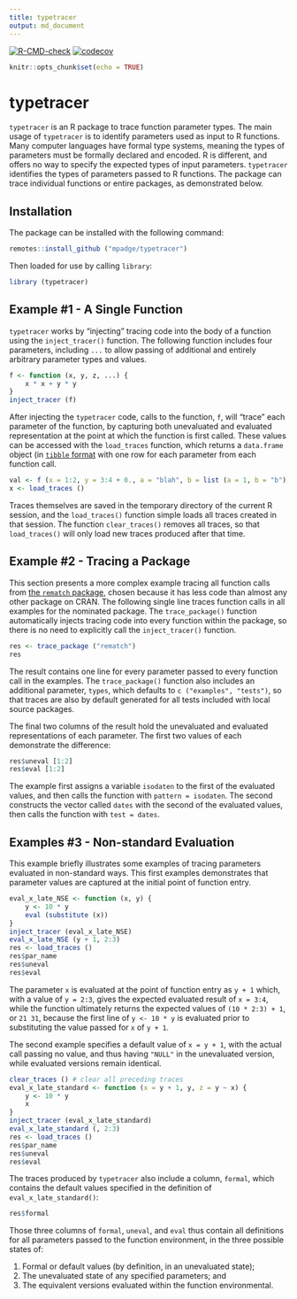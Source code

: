 ```yaml
---
title: typetracer
output: md_document
---
```


<!-- badges: start -->
[![R-CMD-check](https://github.com/mpadge/typetracer/workflows/R-CMD-check/badge.svg)](https://github.com/mpadge/typetracer/actions)
[![codecov](https://codecov.io/gh/mpadge/typetracer/branch/main/graph/badge.svg)](https://codecov.io/gh/mpadge/typetracer)
<!-- badges: end -->

```r
knitr::opts_chunk$set(echo = TRUE)
```

# typetracer

`typetracer` is an R package to trace function parameter types. The main usage
of `typetracer` is to identify parameters used as input to R functions. Many
computer languages have formal type systems, meaning the types of parameters
must be formally declared and encoded. R is different, and offers no way to
specify the expected types of input parameters. `typetracer` identifies the
types of parameters passed to R functions. The package can trace individual
functions or entire packages, as demonstrated below.


## Installation

The package can be installed with the following command:

```r
remotes::install_github ("mpadge/typetracer")
```

Then loaded for use by calling `library`:

```r
library (typetracer)
```


## Example #1 - A Single Function

`typetracer` works by "injecting" tracing code into the body of a function
using the `inject_tracer()` function. The following function includes four
parameters, including `...` to allow passing of additional and entirely
arbitrary parameter types and values.

```r
f <- function (x, y, z, ...) {
    x * x + y * y
}
inject_tracer (f)
```

After injecting the `typetracer` code, calls to the function, `f`, will "trace"
each parameter of the function, by capturing both unevaluated and evaluated
representation at the point at which the function is first called. These values
can be accessed with the `load_traces` function, which returns a `data.frame`
object (in [`tibble` format](https://tibble.tidyverse.org) with one row for
each parameter from each function call.

```r
val <- f (x = 1:2, y = 3:4 + 0., a = "blah", b = list (a = 1, b = "b"))
x <- load_traces ()
```

Traces themselves are saved in the temporary directory of the current R
session, and the `load_traces()` function simple loads all traces created in
that session. The function `clear_traces()` removes all traces, so that
`load_traces()` will only load new traces produced after that time.

## Example #2 - Tracing a Package

This section presents a more complex example tracing all function calls from
[the `rematch` package](https://github.com/MangoTheCat/rematch), chosen because
it has less code than almost any other package on CRAN. The following single
line traces function calls in all examples for the nominated package. The
`trace_package()` function automatically injects tracing code into every
function within the package, so there is no need to explicitly call the
`inject_tracer()` function.

```r
res <- trace_package ("rematch")
res
```

The result contains one line for every parameter passed to every function call
in the examples. The `trace_package()` function also includes an additional
parameter, `types`, which defaults to `c ("examples", "tests")`, so that traces
are also by default generated for all tests included with local source
packages.

The final two columns of the result hold the unevaluated and evaluated
representations of each parameter. The first two values of each demonstrate the
difference:

```r
res$uneval [1:2]
res$eval [1:2]
```

The example first assigns a variable `isodaten` to the first of the evaluated
values, and then calls the function with `pattern = isodaten`. The second
constructs the vector called `dates` with the second of the evaluated values,
then calls the function with `test = dates`.

## Examples #3 - Non-standard Evaluation

This example briefly illustrates some examples of tracing parameters evaluated
in non-standard ways. This first examples demonstrates that parameter values
are captured at the initial point of function entry.

```r
eval_x_late_NSE <- function (x, y) {
    y <- 10 * y
    eval (substitute (x))
}
inject_tracer (eval_x_late_NSE)
eval_x_late_NSE (y + 1, 2:3)
res <- load_traces ()
res$par_name
res$uneval
res$eval
```

The parameter `x` is evaluated at the point of function entry as `y + 1` which,
with a value of `y = 2:3`, gives the expected evaluated result of `x = 3:4`,
while the function ultimately returns the expected values of `(10 * 2:3) + 1`,
or `21 31`, because the first line of `y <- 10 * y` is evaluated prior to
substituting the value passed for `x` of `y + 1`.

The second example specifies a default value of `x = y + 1`, with the actual
call passing no value, and thus having `"NULL"` in the unevaluated version,
while evaluated versions remain identical.

```r
clear_traces () # clear all preceding traces
eval_x_late_standard <- function (x = y + 1, y, z = y ~ x) {
    y <- 10 * y
    x
}
inject_tracer (eval_x_late_standard)
eval_x_late_standard (, 2:3)
res <- load_traces ()
res$par_name
res$uneval
res$eval
```

The traces produced by `typetracer` also include a column, `formal`, which
contains the default values specified in the definition of
`eval_x_late_standard()`:

```r
res$formal
```

Those three columns of `formal`, `uneval`, and `eval` thus contain
all definitions for all parameters passed to the function environment, in the three possible states of:

1. Formal or default values (by definition, in an unevaluated state);
2. The unevaluated state of any specified parameters; and
3. The equivalent versions evaluated within the function environmental.
